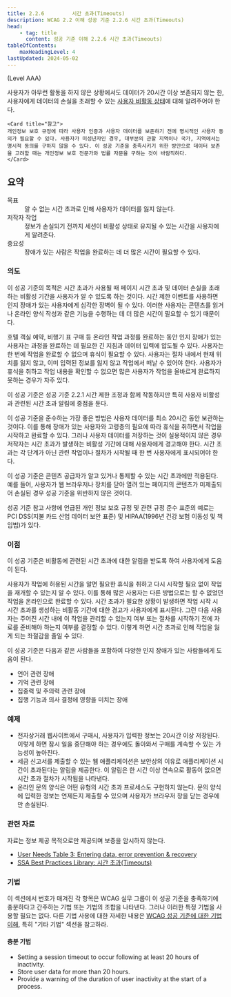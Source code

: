 ```yaml
---
title: 2.2.6         시간 초과(Timeouts)
description: WCAG 2.2 이해 성공 기준 2.2.6 시간 초과(Timeouts)
head:
    - tag: title
      content: 성공 기준 이해 2.2.6 시간 초과(Timeouts)
tableOfContents:
    maxHeadingLevel: 4
lastUpdated: 2024-05-02
---
```



(Level AAA)

<Card title="성공 기준(SC)">

사용자가 아무런 활동을 하지 않은 상황에서도 데이터가 20시간 이상 보존되지 않는 한, 사용자에게 데이터의 손실을 초래할 수 있는 [사용자 비활동 상태](../../glossary/user-inactivity)에 대해 알려주어야 한다.

    <Card title="참고">
    개인정보 보호 규정에 따라 사용자 인증과 사용자 데이터를 보존하기 전에 명시적인 사용자 동의가 필요할 수 있다. 사용자가 미성년자인 경우, 대부분의 관할 지역이나 국가, 지역에서는 명시적 동의를 구하지 않을 수 있다. 이 성공 기준을 충족시키기 위한 방안으로 데이터 보존을 고려할 때는 개인정보 보호 전문가와 법률 자문을 구하는 것이 바람직하다.
    </Card>
</Card>

## 요약

<dl>
<dt>목표</dt>
<dd>알 수 없는 시간 초과로 인해 사용자가 데이터를 잃지 않는다.</dd>
<dt>저작자 작업</dt>
<dd>정보가 손실되기 전까지 세션이 비활성 상태로 유지될 수 있는 시간을 사용자에게 알려준다.</dd>
<dt>중요성</dt>
<dd>장애가 있는 사람은 작업을 완료하는 데 더 많은 시간이 필요할 수 있다.</dd>
</dl>

### 의도

이 성공 기준의 목적은 시간 초과가 사용될 때 페이지 시간 초과 및 데이터 손실을 초래하는 비활성 기간을 사용자가 알 수 있도록 하는 것이다. 시간 제한 이벤트를 사용하면 인지 장애가 있는 사용자에게 심각한 장벽이 될 수 있다. 이러한 사용자는 콘텐츠를 읽거나 온라인 양식 작성과 같은 기능을 수행하는 데 더 많은 시간이 필요할 수 있기 때문이다.

호텔 객실 예약, 비행기 표 구매 등 온라인 작업 과정를 완료하는 동안 인지 장애가 있는 사용자는 과정을 완료하는 데 필요한 긴 지침과 데이터 입력에 압도될 수 있다. 사용자는 한 번에 작업을 완료할 수 없으며 휴식이 필요할 수 있다. 사용자는 절차 내에서 현재 위치를 잃지 않고, 이미 입력된 정보를 잃지 않고 작업에서 떠날 수 있어야 한다. 사용자가 휴식을 취하고 작업 내용을 확인할 수 없으면 많은 사용자가 작업을 올바르게 완료하지 못하는 경우가 자주 있다.

이 성공 기준은 성공 기준 2.2.1 시간 제한 조정과 함께 작동하지만 특히 사용자 비활성과 관련된 시간 초과 알림에 중점을 둔다.

이 성공 기준을 준수하는 가장 좋은 방법은 사용자 데이터를 최소 20시간 동안 보관하는 것이다. 이를 통해 장애가 있는 사용자와 고령층의 필요에 따라 휴식을 취하면서 작업을 시작하고 완료할 수 있다. 그러나 사용자 데이터를 저장하는 것이 실용적이지 않은 경우 저작자는 시간 초과가 발생하는 비활성 기간에 대해 사용자에게 경고해야 한다. 시간 초과는 각 단계가 아닌 관련 작업이나 절차가 시작될 때 한 번 사용자에게 표시되어야 한다.

이 성공 기준은 콘텐츠 공급자가 알고 있거나 통제할 수 있는 시간 초과에만 적용된다. 예를 들어, 사용자가 웹 브라우저나 장치를 닫아 열려 있는 페이지의 콘텐츠가 미제출되어 손실된 경우 성공 기준을 위반하지 않은 것이다.

성공 기준 참고 사항에 언급된 개인 정보 보호 규정 및 관련 규정 준수 표준의 예로는 PCI DSS(지불 카드 산업 데이터 보안 표준) 및 HIPAA(1996년 건강 보험 이동성 및 책임법)가 있다.

### 이점

이 성공 기준은 비활동에 관련된 시간 초과에 대한 알림을 받도록 하여 사용자에게 도움이 된다.

사용자가 작업에 허용된 시간을 알면 필요한 휴식을 취하고 다시 시작할 필요 없이 작업을 재개할 수 있는지 알 수 있다. 이를 통해 많은 사용자는 다른 방법으로는 할 수 없었던 작업을 온라인으로 완료할 수 있다. 시간 초과가 필요한 상황이 발생하면 작업 시작 시 시간 초과를 생성하는 비활동 기간에 대한 경고가 사용자에게 표시된다. 그런 다음 사용자는 주어진 시간 내에 이 작업을 관리할 수 있는지 여부 또는 절차를 시작하기 전에 자료를 준비해야 하는지 여부를 결정할 수 있다. 이렇게 하면 시간 초과로 인해 작업을 잃게 되는 좌절감을 줄일 수 있다.

이 성공 기준은 다음과 같은 사람들을 포함하여 다양한 인지 장애가 있는 사람들에게 도움이 된다.

*   언어 관련 장애
*   기억 관련 장애
*   집중력 및 주의력 관련 장애
*   집행 기능과 의사 결정에 영향을 미치는 장애

### 예제

*   전자상거래 웹사이트에서 구매시, 사용자가 입력한 정보는 20시간 이상 저장된다. 이렇게 하면 잠시 일을 중단해야 하는 경우에도 돌아와서 구매를 계속할 수 있는 가능성이 높아진다.
*   세금 신고서를 제출할 수 있는 웹 애플리케이션은 보안상의 이유로 애플리케이션 시간이 초과된다는 알림을 제공한다. 이 알림은 한 시간 이상 연속으로 활동이 없으면 시간 초과 절차가 시작됨을 나타낸다.
*   온라인 문의 양식은 어떤 유형의 시간 초과 프로세스도 구현하지 않는다. 문의 양식에 입력한 정보는 언제든지 제출할 수 있으며 사용자가 브라우저 창을 닫는 경우에만 손실된다.

### 관련 자료

자료는 정보 제공 목적으로만 제공되며 보증을 암시하지 않는다.

*   [User Needs Table 3: Entering data, error prevention & recovery](https://rawgit.com/w3c/coga/master/gap-analysis/table.html)
*   [SSA Best Practices Library: 시간 초과(Timeouts)](https://www.ssa.gov/accessibility/bpl/bps/forms/timeout/default.htm)

### 기법

이 섹션에서 번호가 매겨진 각 항목은 WCAG 실무 그룹이 이 성공 기준을 충족하기에 충분하다고 간주하는 기법 또는 기법의 조합을 나타낸다. 그러나 이러한 특정 기법을 사용할 필요는 없다. 다른 기법 사용에 대한 자세한 내용은 [WCAG 성공 기준에 대한 기법 이해](../understanding-techniques), 특히 "기타 기법" 섹션을 참고하라.

#### 충분 기법

*   Setting a session timeout to occur following at least 20 hours of inactivity.
*   Store user data for more than 20 hours.
*   Provide a warning of the duration of user inactivity at the start of a process.

